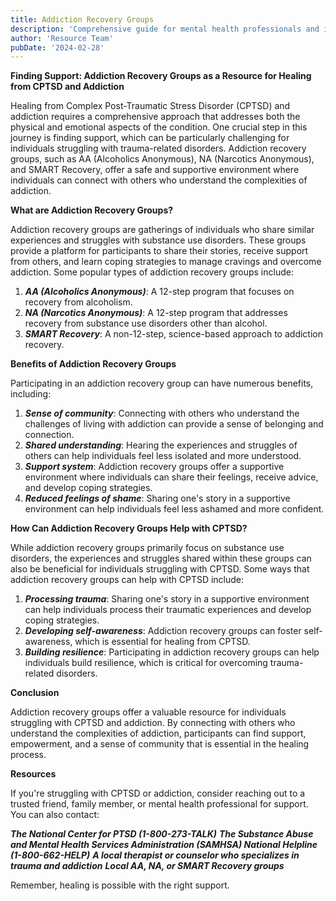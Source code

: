 ```yaml
---
title: Addiction Recovery Groups
description: 'Comprehensive guide for mental health professionals and individuals in recovery'
author: 'Resource Team'
pubDate: '2024-02-28'
---
```


**Finding Support: Addiction Recovery Groups as a Resource for Healing from CPTSD and Addiction**

Healing from Complex Post-Traumatic Stress Disorder (CPTSD) and addiction requires a comprehensive approach that addresses both the physical and emotional aspects of the condition. One crucial step in this journey is finding support, which can be particularly challenging for individuals struggling with trauma-related disorders. Addiction recovery groups, such as AA (Alcoholics Anonymous), NA (Narcotics Anonymous), and SMART Recovery, offer a safe and supportive environment where individuals can connect with others who understand the complexities of addiction.

**What are Addiction Recovery Groups?**

Addiction recovery groups are gatherings of individuals who share similar experiences and struggles with substance use disorders. These groups provide a platform for participants to share their stories, receive support from others, and learn coping strategies to manage cravings and overcome addiction. Some popular types of addiction recovery groups include:

1. **_AA (Alcoholics Anonymous)_**: A 12-step program that focuses on recovery from alcoholism.
2. **_NA (Narcotics Anonymous)_**: A 12-step program that addresses recovery from substance use disorders other than alcohol.
3. **_SMART Recovery_**: A non-12-step, science-based approach to addiction recovery.

**Benefits of Addiction Recovery Groups**

Participating in an addiction recovery group can have numerous benefits, including:

1. **_Sense of community_**: Connecting with others who understand the challenges of living with addiction can provide a sense of belonging and connection.
2. **_Shared understanding_**: Hearing the experiences and struggles of others can help individuals feel less isolated and more understood.
3. **_Support system_**: Addiction recovery groups offer a supportive environment where individuals can share their feelings, receive advice, and develop coping strategies.
4. **_Reduced feelings of shame_**: Sharing one's story in a supportive environment can help individuals feel less ashamed and more confident.

**How Can Addiction Recovery Groups Help with CPTSD?**

While addiction recovery groups primarily focus on substance use disorders, the experiences and struggles shared within these groups can also be beneficial for individuals struggling with CPTSD. Some ways that addiction recovery groups can help with CPTSD include:

1. **_Processing trauma_**: Sharing one's story in a supportive environment can help individuals process their traumatic experiences and develop coping strategies.
2. **_Developing self-awareness_**: Addiction recovery groups can foster self-awareness, which is essential for healing from CPTSD.
3. **_Building resilience_**: Participating in addiction recovery groups can help individuals build resilience, which is critical for overcoming trauma-related disorders.

**Conclusion**

Addiction recovery groups offer a valuable resource for individuals struggling with CPTSD and addiction. By connecting with others who understand the complexities of addiction, participants can find support, empowerment, and a sense of community that is essential in the healing process.

**Resources**

If you're struggling with CPTSD or addiction, consider reaching out to a trusted friend, family member, or mental health professional for support. You can also contact:

**_The National Center for PTSD (1-800-273-TALK)_**
**_The Substance Abuse and Mental Health Services Administration (SAMHSA) National Helpline (1-800-662-HELP)_**
**_A local therapist or counselor who specializes in trauma and addiction_**
**_Local AA, NA, or SMART Recovery groups_**

Remember, healing is possible with the right support.
